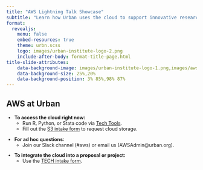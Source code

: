 ```yaml
---
title: "AWS Lightning Talk Showcase"
subtitle: "Learn how Urban uses the cloud to support innovative research"
format: 
  revealjs:
    menu: false 
    embed-resources: true
    theme: urbn.scss    
    logo: images/urban-institute-logo-2.png
    include-after-body: format-title-page.html
title-slide-attributes: 
    data-background-image: images/urban-institute-logo-1.png,images/aws-logo.png
    data-background-size: 25%,20%
    data-background-position: 3% 85%,98% 87%
---
```


## AWS at Urban 

::: {style="font-size: 90%"}
::: {.fragment fragment-index=1}
* **To access the cloud right now:** 
  * Run R, Python, or Stata code via [Tech Tools](https://tech-tools.urban.org/ec2-submission/). 
  * Fill out the [S3 intake form](https://app.smartsheet.com/b/form/09c4375b223549deb2ee74d510c98297) to request cloud storage. 
:::

::: {.fragment fragment-index=2}
* **For ad hoc questions:** 
  * Join our Slack channel (#aws) or email us (AWSAdmin@urban.org). 
:::

::: {.fragment fragment-index=3}
* **To integrate the cloud into a proposal or project:** 
  * Use the [TECH intake form](https://app.smartsheet.com/b/form?EQBCT=5b8bcb21f39c4f19b96c448e4a6622a0). 
:::
:::